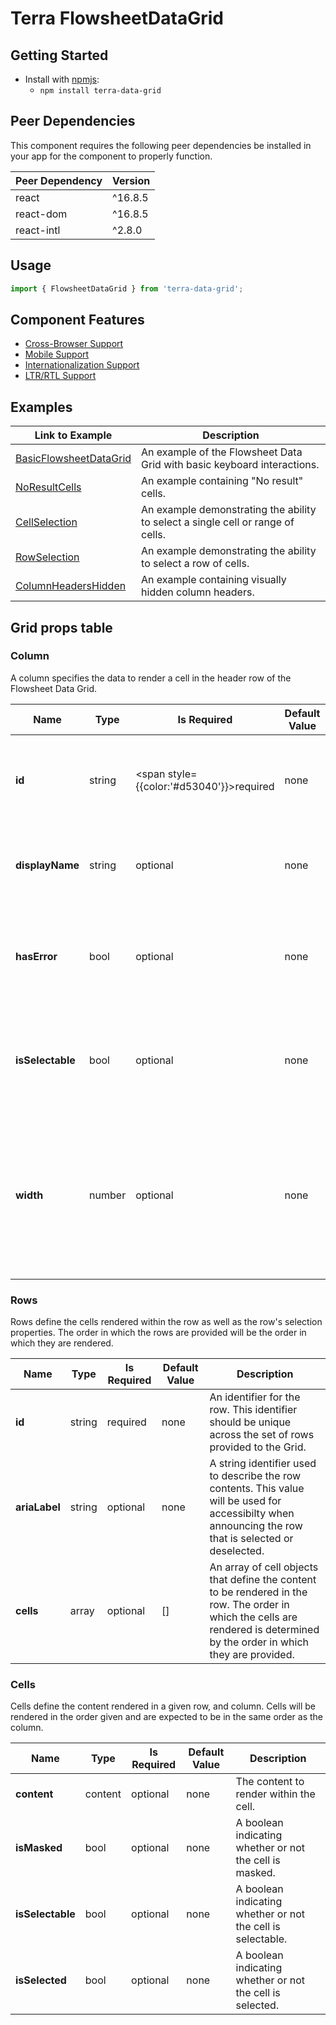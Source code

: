 

<Badge />

# Terra FlowsheetDataGrid

## Getting Started

- Install with [npmjs](https://www.npmjs.com):
  - `npm install terra-data-grid`

<!-- AUTO-GENERATED-CONTENT:START Peer Dependencies -->
## Peer Dependencies

This component requires the following peer dependencies be installed in your app for the component to properly function.

| Peer Dependency | Version |
|-|-|
| react | ^16.8.5 |
| react-dom | ^16.8.5 |
| react-intl | ^2.8.0 |

<!-- AUTO-GENERATED-CONTENT:END -->

## Usage
```jsx
import { FlowsheetDataGrid } from 'terra-data-grid';
```

## Component Features

 * [Cross-Browser Support](https://engineering.cerner.com/terra-ui/about/terra-ui/component-standards#cross-browser-support)
 * [Mobile Support](https://engineering.cerner.com/terra-ui/about/terra-ui/component-standards#mobile-support)
 * [Internationalization Support](https://engineering.cerner.com/terra-ui/about/terra-ui/component-standards#internationalization-i18n)
 * [LTR/RTL Support](https://engineering.cerner.com/terra-ui/about/terra-ui/component-standards#ltr--rtl)

## Examples
|Link to Example| Description|
|-|-|
|[BasicFlowsheetDataGrid](/components/cerner-terra-framework-docs/data-grid/flowsheet-data-grid/examples/basic-flowsheet-data-grid)|An example of the Flowsheet Data Grid with basic keyboard interactions.|
|[NoResultCells](/components/cerner-terra-framework-docs/data-grid/flowsheet-data-grid/examples/no-result-cells)|An example containing "No result" cells.|
|[CellSelection](/components/cerner-terra-framework-docs/data-grid/flowsheet-data-grid/examples/cell-selection)|An example demonstrating the ability to select a single cell or range of cells.|
|[RowSelection](/components/cerner-terra-framework-docs/data-grid/flowsheet-data-grid/examples/row-selection)|An example demonstrating the ability to select a row of cells.|
|[ColumnHeadersHidden](/components/cerner-terra-framework-docs/data-grid/flowsheet-data-grid/examples/column-headers-hidden)|An example containing visually hidden column headers.|

## Grid props table
<FlowsheetDataGridPropsTable />

### Column
A column specifies the data to render a cell in the header row of the Flowsheet Data Grid.

|Name|Type|Is Required|Default Value|Description|
|---|---|---|---|---|
|**id**|string|<span style={{color:'#d53040'}}>required</span>|none|An identifier to uniquely identify the column within the grid.|
|**displayName**|string|optional|none|String of text to render within the column header cell.|
|**hasError**|bool|optional|none|Boolean value indicating whether or not the column has an error in the data.|
|**isSelectable**|bool|optional|none|Boolean value indicating whether or not the column header is selectable.|
|**width**|number|optional|none|A number (in px) specifying the width of the column. If not provided, the Data Grid's default column width will be used.|

### Rows
Rows define the cells rendered within the row as well as the row's selection properties.
The order in which the rows are provided will be the order in which they are rendered.

|Name|Type|Is Required|Default Value|Description|
|---|---|---|---|---|
|**id**|string|required|none|An identifier for the row. This identifier should be unique across the set of rows provided to the Grid.|
|**ariaLabel**|string|optional|none|A string identifier used to describe the row contents. This value will be used for accessibilty when announcing the row that is selected or deselected.|
|**cells**|array|optional|[]|An array of cell objects that define the content to be rendered in the row. The order in which the cells are rendered is determined by the order in which they are provided.|

### Cells
Cells define the content rendered in a given row, and column. Cells will be rendered in the order given and are expected to be in the same order as the column.

|Name|Type|Is Required|Default Value|Description|
|---|---|---|---|---|
|**content**|content|optional|none|The content to render within the cell.|
|**isMasked**|bool|optional|none|A boolean indicating whether or not the cell is masked.|
|**isSelectable**|bool|optional|none|A boolean indicating whether or not the cell is selectable.|
|**isSelected**|bool|optional|none|A boolean indicating whether or not the cell is selected.|
